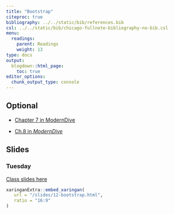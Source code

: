 ```yaml
---
title: "Bootstrap"
citeproc: true
bibliography: ../../static/bib/references.bib
csl: ../../static/bib/chicago-fullnote-bibliography-no-bib.csl
menu: 
  readings:
    parent: Readings
    weight: 13
type: docs
output:
  blogdown::html_page:
    toc: true
editor_options: 
  chunk_output_type: console
---
```



## Optional

- <i class="fa fa-external-link-square-alt" aria-hidden="true"></i> [Chapter 7 in ModernDive](https://moderndive.com/7-sampling.html)

- <i class="fas fa-book"></i> [Ch.8 in *ModernDive*](https://moderndive.com/8-confidence-intervals.html)


## Slides

### Tuesday

[Class slides here](/slides/12-bootstrap.html)


```r
xaringanExtra::embed_xaringan(
   url = "/slides/12-bootstrap.html",
   ratio = "16:9"
)
```

